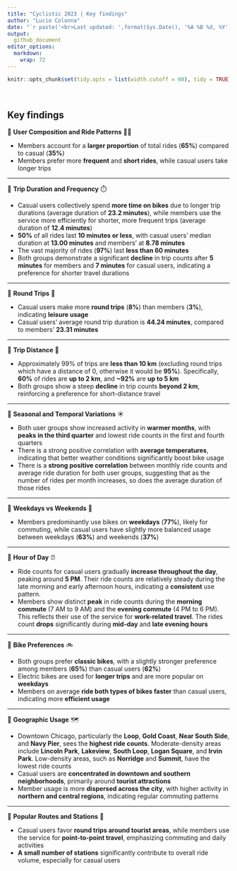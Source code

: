 ```yaml
---
title: "Cyclistic 2023 | Key findings"
author: "Lucio Colonna"
date: "`r paste('<br>Last updated: ',format(Sys.Date(), '%A %B %d, %Y'),'')`"
output: 
  github_document
editor_options: 
  markdown: 
    wrap: 72
---
```


```r
knitr::opts_chunk$set(tidy.opts = list(width.cutoff = 60), tidy = TRUE)
```

<br>

## Key findings

📌 **User Composition and Ride Patterns** 🚴‍♀️

- Members account for a **larger proportion** of total rides (**65%**) compared to casual (**35%**)
- Members prefer more **frequent** and **short rides**, while casual users take longer trips

---

📌 **Trip Duration and Frequency** ⏱️

- Casual users collectively spend **more time on bikes** due to longer trip durations (average duration of **23.2 minutes**), while members use the service more efficiently for shorter, more frequent trips (average duration of **12.4 minutes**)
- **50%** of all rides last **10 minutes or less**, with casual users’ median duration at **13.00 minutes** and members’ at **8.78 minutes**
- The vast majority of rides (**97%**) last **less than 60 minutes**
- Both groups demonstrate a significant **decline** in trip counts after **5 minutes** for members and **7 minutes** for casual users, indicating a preference for shorter travel durations

---

📌 **Round Trips** 🔄

- Casual users make more **round trips** (**8%**) than members (**3%**), indicating **leisure usage**
- Casual users’ average round trip duration is **44.24 minutes**, compared to members’ **23.31 minutes**

---

📌 **Trip Distance** 📏

- Approximately 99% of trips are **less than 10 km** (excluding round trips which have a distance of 0, otherwise it would be **95%**). Specifically, **60%** of rides are **up to 2 km**, and **~92%** are **up to 5 km**
- Both groups show a steep **decline** in trip counts **beyond 2 km**, reinforcing a preference for short-distance travel

---

📌 **Seasonal and Temporal Variations** ☀️

- Both user groups show increased activity in **warmer months**, with **peaks in the third quarter** and lowest ride counts in the first and fourth quarters
- There is a strong positive correlation with **average temperatures**, indicating that better weather conditions significantly boost bike usage
- There is a **strong positive correlation** between monthly ride counts and average ride duration for both user groups, suggesting that as the number of rides per month increases, so does the average duration of those rides

---

📌 **Weekdays vs Weekends** 📅

- Members predominantly use bikes on **weekdays** (**77%**), likely for commuting, while casual users have slightly more balanced usage between weekdays (**63%**) and weekends (**37%**)

---

📌 **Hour of Day** ⏰

- Ride counts for casual users gradually **increase throughout the day**, peaking around **5 PM**. Their ride counts are relatively steady during the late morning and early afternoon hours, indicating a **consistent** use pattern.
- Members show distinct **peak** in ride counts during the **morning commute** (7 AM to 9 AM) and the **evening commute** (4 PM to 6 PM). This reflects their use of the service for **work-related travel**. The rides count **drops** significantly during **mid-day** and **late evening hours**

---

📌 **Bike Preferences** 🚲

- Both groups prefer **classic bikes**, with a slightly stronger preference among members (**65%**) than casual users (**62%**)
- Electric bikes are used for **longer trips** and are more popular on **weekdays**
- Members on average **ride both types of bikes faster** than casual users, indicating more **efficient usage**

---

📌 **Geographic Usage** 🗺️

- Downtown Chicago, particularly the **Loop**, **Gold Coast**, **Near South Side**, and **Navy Pier**, sees the **highest ride counts**. Moderate-density areas include **Lincoln Park**, **Lakeview**, **South Loop**, **Logan Square**, and **Irvin Park**. Low-density areas, such as **Norridge** and **Summit**, have the lowest ride counts
- Casual users are **concentrated in downtown and southern neighborhoods**, primarily around **tourist attractions**
- Member usage is more **dispersed across the city**, with higher activity in **northern and central regions**, indicating regular commuting patterns

---

📌 **Popular Routes and Stations** 📍

- Casual users favor **round trips around tourist areas**, while members use the service for **point-to-point travel**, emphasizing commuting and daily activities
- **A small number of stations** significantly contribute to overall ride volume, especially for casual users
